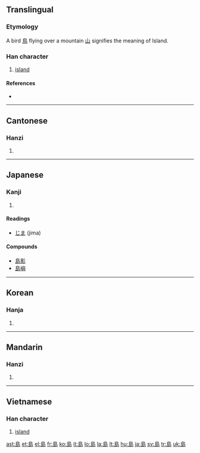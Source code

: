 {{also|岛|嶋|嶌|嶹}}
==Translingual==

===Etymology===
A bird [[鳥]] flying over a mountain [[山]] signifies the meaning of Island.

===Han character===
{{Han char|rn=46|rad=山|as=07|sn=10|four=2772<sub>7</sub>|canj=竹日卜山 (HAYU)}}

# [[island]]

====References====
* {{Han ref|kx=0312.040|dkj=08108|dj=0612.110|hdz=10775.140|uh=5CF6|ud=23798|bh=AE71|bd=44657}}

----

==Cantonese==

===Hanzi===
{{yue-hanzi|jyut=dou2|y=dou2}}

# {{defn|Cantonese}}

----

==Japanese==

===Kanji===
{{ja-kanji|grade=3|rs=山07}}

# {{defn|Japanese}}

====Readings====
* {{ja-readings|on=[[とう]] (tō)|kun=[[しま]] (shima)}} [[じま]] (jima)

====Compounds====
* [[島影]]
* [[島嶼]]

----

==Korean==

===Hanja===
{{ko-hanja|hangeul=도|eumhun=섬|rv=do|mr=to}}

# {{defn|Korean}}

----

==Mandarin==

===Hanzi===
{{cmn-hanzi|sim=岛|pin=[[dǎo]] ([[dao3]])|wg=tao<sup>3</sup>}}

# {{defn|Mandarin}}

----

==Vietnamese==

===Han character===
{{vi-hantu|[[đảo]], [[láo]]}}

# [[island]]

[[ast:島]]
[[et:島]]
[[el:島]]
[[fr:島]]
[[ko:島]]
[[it:島]]
[[lo:島]]
[[la:島]]
[[lt:島]]
[[hu:島]]
[[ja:島]]
[[sv:島]]
[[tr:島]]
[[uk:島]]